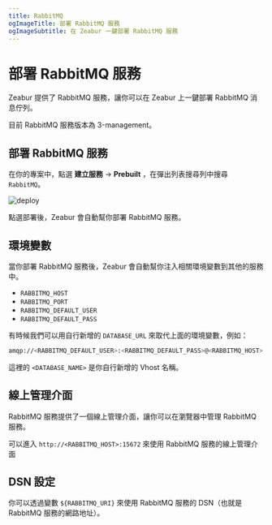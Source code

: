 ```yaml
---
title: RabbitMQ
ogImageTitle: 部署 RabbitMQ 服務
ogImageSubtitle: 在 Zeabur 一鍵部署 RabbitMQ 服務
---
```



# 部署 RabbitMQ 服務

Zeabur 提供了 RabbitMQ 服務，讓你可以在 Zeabur 上一鍵部署 RabbitMQ 消息佇列。

<Callout type="info" emoji="ℹ️">
    目前 RabbitMQ 服務版本為 3-management。
</Callout>

## 部署 RabbitMQ 服務

在你的專案中，點選 **建立服務** → **Prebuilt** ，在彈出列表搜尋列中搜尋 `RabbitMQ`。

![deploy](/deploy/common/select-service.en-US.png)

點選部署後，Zeabur 會自動幫你部署 RabbitMQ 服務。

## 環境變數

當你部署 RabbitMQ 服務後，Zeabur 會自動幫你注入相關環境變數到其他的服務中。

 - `RABBITMQ_HOST`
 - `RABBITMQ_PORT`
 - `RABBITMQ_DEFAULT_USER`
 - `RABBITMQ_DEFAULT_PASS`

有時候我們可以用自行新增的 `DATABASE_URL` 來取代上面的環境變數，例如：

```bash
amqp://<RABBITMQ_DEFAULT_USER>:<RABBITMQ_DEFAULT_PASS>@<RABBITMQ_HOST>:<RABBITMQ_PORT>/<DATABASE_NAME>
```

這裡的 `<DATABASE_NAME>` 是你自行新增的 Vhost 名稱。

## 線上管理介面

RabbitMQ 服務提供了一個線上管理介面，讓你可以在瀏覽器中管理 RabbitMQ 服務。

可以進入 `http://<RABBITMQ_HOST>:15672` 來使用 RabbitMQ 服務的線上管理介面

## DSN 設定

你可以透過變數 `${RABBITMQ_URI}` 來使用 RabbitMQ 服務的 DSN（也就是 RabbitMQ 服務的網路地址）。
